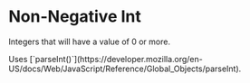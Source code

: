 
# Non-Negative Int

Integers that will have a value of 0 or more.

<Callout>
  Uses
  [`parseInt()`](https://developer.mozilla.org/en-US/docs/Web/JavaScript/Reference/Global_Objects/parseInt).
</Callout>

